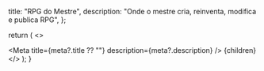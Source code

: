 
  title: "RPG do Mestre",
  description: "Onde o mestre cria, reinventa, modifica e publica RPG",
};

  return (
    <>
      <Main>
        <Meta title={meta?.title ?? ""} description={meta?.description} />
        {children}
      </Main>
    </>
  );
}

<div className="bg-white">
  <HomeHero />
  <div className="container mx-auto p-4">
    <div className="lg:flex">
      <Section
        name="Weekly"
        subtitle="O melhor no mundo do RPG"
        description="Fique por dentro do mais interessante e do que de melhor aconteceu
        no mundo do RPG nessa curadoria semanal de artigos, notícias, novos
        produtos e financiamentos coletivos."
        href="/weekly"
        color="blue"
      />
      <Section
        name="Artigos"
        subtitle="Ideias e dicas sobre RPG"
        description="Volta e meia, trago alguns textos próprios com ideias e dicas para serem aplicadas em sessões de RPG. Ganchos de aventuras, novos personagens, itens mágicos, mapas e mais!"
        href="/artigos"
        color="pink"
      />
      <Section
        name="Alter Ego"
        subtitle="O RPG criado aqui, no RPGdM"
        description="Algumas ideias precisam ser mais trabalhadas que outras. O Alter Ego é uma ideia que engloba um sistema, alguns cenários e romances com muita ficção científica."
        href="/alter-ego"
        color="yellow"
      />
    </div>
  </div>
</div>
